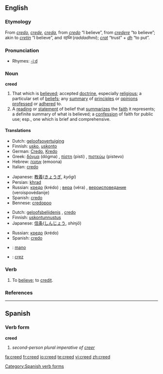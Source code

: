 ==English==

===Etymology===
From {{OE.}} ''[[credo]]'', ''[[crede]]'', {{AS.}} ''[[creda]]'', from {{L.}} ''[[credo]]'' “I believe”, from ''[[credere]]'' “to believe”; akin to {{OIr.}} ''[[cretin]]'' “I believe”, and {{Skr.}} ''रद्दध्मि'' (''raddadhmi''); ''[[crat]]'' “trust” + ''[[dh]]'' “to put”.

===Pronunciation===
*Rhymes: [[Rhymes:English:-iːd|-iːd]]

===Noun===
'''creed'''

# That which is [[believe]]d; accepted [[doctrine]], especially [[religious]]; a particular set of [[belief]]s; any [[summary]] of [[principle]]s or [[opinion]]s [[profess]]ed or [[adhere]]d to.
# A [[reading]] or [[statement]] of belief that [[summarize]]s the [[faith]] it represents; a definite summary of what is believed; a [[confession]] of faith for public use; esp., one which is brief and comprehensive.

====Translations====
{{trans-top|that which is believed}}
*Dutch: [[geloofsovertuiging]] {{f}}
*Finnish: [[usko]], [[uskonto]]
*German: [[Credo]], [[Kredo]] {{n}}
*Greek: [[δόγμα]] (dógma) {{n}}, [[πίστη]] (pisti) {{f}}, [[πιστεύω]] (pistevo) {{n}}
*Hebrew: [[אמונה]] (emoona) {{f}}
*Italian: [[credo]] {{m}}
{{trans-mid}}
*Japanese: [[教義]]([[きょうぎ]], ''kyōgi'')
*Persian: [[khrad]] {{m}}
*Russian: [[кредо]] (krédo) {{n}}; [[вера]] (véra) {{f}}, [[вероисповедание]] (veroispovédanije) {{n}} {{italbrac|religion}}
*Spanish: [[credo]] {{m}}
*Bennese: [[credopoo]] {{m}}
{{trans-bottom}}

{{trans-top|a reading or statement of belief that summarizes the faith it represents}}
*Dutch: [[geloofsbelijdenis]] {{f}}, [[credo]] {{n}}
*Finnish: [[uskontunnustus]]
*Japanese: [[信条]]([[しんじょう]], ''shinjō'')
{{trans-mid}}
*Russian: [[кредо]] (krédo) {{n}}
*Spanish: [[credo]] {{m}}
{{trans-bottom}}

{{checktrans}}
{{trans-top|Translations to be categorised}}
*{{ttbc|Maori}}: [[mano]]
{{trans-mid}}
*{{ttbc|Romanian}}: [[crez]] {{n}}
{{trans-bottom}}

===Verb===
{{en-verb}}

# To [[believe]]; to [[credit]].

===References===
{{R:Webster 1913}}

----

==Spanish==
===Verb form===
'''creed'''

# ''second-person plural imperative of [[creer]]''
[[Category:Spanish verb forms]]

[[fa:creed]]
[[fr:creed]]
[[io:creed]]
[[te:creed]]
[[vi:creed]]
[[zh:creed]]
